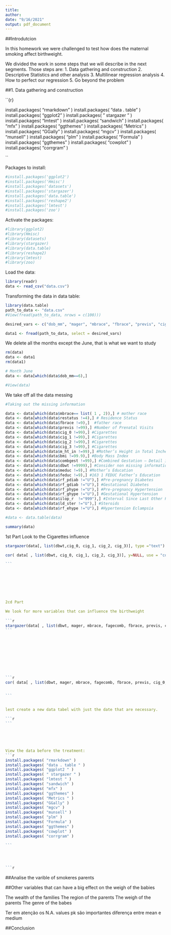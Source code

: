 ```yaml
---
title: 
author: 
date: "9/16/2021"
output: pdf_document
---
```

##Introdutcion

In this homework we were challenged to test how does the maternal smoking affect birthweight.

We divided the work in some steps that we will describe in the next segments. Those steps are:
1.	Data gathering and construction
2.	Descriptive Statistics and other analysis
3.	Multilinear regression analysis
4.	How to perfect our regression
5.	Go beyond the problem

##1. Data gathering and construction

``{r}

install.packages( "rmarkdown" )
install.packages( "data . table " )
install.packages( "ggplot2 " )
install.packages( " stargazer " )
install.packages( "lmtest " )
install.packages( "sandwich" )
install.packages( "mfx" )
install.packages( "ggthemes" )
install.packages( "Metrics " )
install.packages( "GGally" )
install.packages( "mgcv" )
install.packages( "munsell" )
install.packages( "plm" )
install.packages( "Formula" )
install.packages( "ggthemes" )
install.packages( "cowplot" )
install.packages( "corrgram" )

``


Packages to install:
```r
#install.packages('ggplot2')
#install.packages('Hmisc')
#install.packages('datasets')
#install.packages('stargazer')
#install.packages('data.table')
#install.packages('reshape2')
#install.packages('lmtest')
#install.packages('zoo')
```

Activate the packages:
```r
#library(ggplot2)
#library(Hmisc)
#library(datasets)
#library(stargazer)
#library(data.table)
#library(reshape2)
#library(lmtest)
#library(zoo)
```

Load the data:

```r
library(readr)
data <- read_csv("data.csv")

```


Transforming the data in data table:


```r
library(data.table)
path_to_data <- "data.csv" 
#View(fread(path_to_data, nrows = c(100)))

desired_vars <- c("dob_mm", "mager", "mbrace", "fbrace", "previs", "cig_0", "cig_1", "cig_2", "cig_3", "m_ht_in", "bmi", "sex", "combgest", "dbwt", "meduc", "feduc", "rf_pdiab", "rf_gdiab", "rf_phype", "rf_ghype", "ilop_r", "ld_ster", "rf_ehype", "restatus")

data1 <- fread(path_to_data, select = desired_vars)

```          
  
  
  
We delete all the months except the June, that is what we want to study   
```r
rm(data)
data <- data1
rm(data1)

# Month June
data <- data[which(data$dob_mm==6),]  

#View(data)

```  

We take off all the data messing 

```r
#Taking out the missing information 

data <- data[which(data$mbrace== list( 1 , 2)),] # mother race
data <- data[which(data$restatus !=4),] # Residence Status 
data <- data[which(data$fbrace !=9),]  #father race
data <- data[which(data$previs !=99),] #Number of Prenatal Visits
data <- data[which(data$cig_0 !=99),] #Cigarettes
data <- data[which(data$cig_1 !=99),] #Cigarettes
data <- data[which(data$cig_2 !=99),] #Cigarettes 
data <- data[which(data$cig_3 !=99),] #Cigarettes 
data <- data[which(data$m_ht_in !=99),] #Mother’s Height in Total Inches	 
data <- data[which(data$bmi !=99.9),] #Body Mass Index 
data <- data[which(data$combgest !=99),] #Combined Gestation – Detail in Weeks	 
data <- data[which(data$dbwt !=9999),] #Consider non missing information in variable dbwt Birth Weight – Detail in Grams
data <- data[which(data$meduc !=9),] #Mother’s Education
data <- data[which(data$feduc !=9),] #163 1 FEDUC Father’s Education  
data <- data[which(data$rf_pdiab !="U"),] #Pre-pregnancy Diabetes
data <- data[which(data$rf_gdiab !="U"),] #Gestational Diabetes	 
data <- data[which(data$rf_phype !="U"),] #Pre-pregnancy Hypertension 
data <- data[which(data$rf_ghype !="U"),] #Gestational Hypertension
data <- data[which(data$ilop_r  !="999"),] #Interval Since Last Other Pregnancy Recode 
data <- data[which(data$ld_ster !="U"),] #Steroids	 
data <- data[which(data$rf_ehype !="U"),] #Hypertension Eclampsia

#data <- data.table(data)

summary(data)
```    

1st Part
Look to the Cigarettes influence 

````r
stargazer(data[, list(dbwt,cig_0, cig_1, cig_2, cig_3)], type ="text")   

````
   
 
````r
cor( data[ , list(dbwt, cig_0, cig_1, cig_2, cig_3)], y=NULL, use = "complete")

```  
   
   
   
   
   
   
   
2cd Part 

We look for more variables that can influence the birthweight
   
```r

stargazer(data[ , list(dbwt, mager, mbrace, fagecomb, fbrace, previs, cig_0, cig_1, cig_2, cig_3, m_ht_in, bmi, combgest, meduc, feduc, ilop_r)], type ="text")
```

           
           
           
           
        
           
           
           
```r


cor( data[ , list(dbwt, mager, mbrace, fagecomb, fbrace, previs, cig_0, cig_1, cig_2, cig_3, m_ht_in, bmi, combgest, meduc, feduc, ilop_r)], y=NULL, use = "complete")


```


lest create a new data tabel with just the date that are necessary. 

```r

```





View the data before the treatment:
```r
install.packages( "rmarkdown" )
install.packages( "data . table " )
install.packages( "ggplot2 " )
install.packages( " stargazer " )
install.packages( "lmtest " )
install.packages( "sandwich" )
install.packages( "mfx" )
install.packages( "ggthemes" )
install.packages( "Metrics " )
install.packages( "GGally" )
install.packages( "mgcv" )
install.packages( "munsell" )
install.packages( "plm" )
install.packages( "Formula" )
install.packages( "ggthemes" )
install.packages( "cowplot" )
install.packages( "corrgram" )

```




```r

````





##Analise the varible of smokeres parents



##Other variables that can have a big effect on the weigh of the babies

The wealth of the families 
The region of the parents
The weigh of the parents
The genre of the babes

Ter em atenção os N.A. values pk são importantes
diferença entre mean e medium 


##Conclusion



